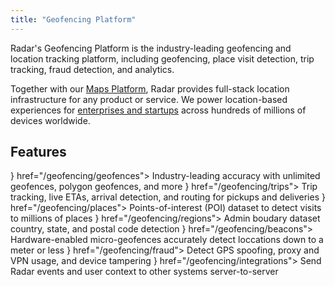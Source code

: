 ```yaml
---
title: "Geofencing Platform"
---
```


Radar's Geofencing Platform is the industry-leading geofencing and location tracking platform, including geofencing, place visit detection, trip tracking, fraud detection, and analytics.

Together with our [Maps Platform](/maps/overview), Radar provides full-stack location infrastructure for any product or service. We power location-based experiences for [enterprises and startups](https://radar.com/customers) across hundreds of millions of devices worldwide.

## Features

<CardGroup cols={2}>
  <Card title="Geofences" icon={<svg
xmlns="http://www.w3.org/2000/svg"
width={32}
height={32}
viewBox="0 0 36 36"                  
fill="none"
{...props}
>
<rect width={36} height={36} fill="#FF6F00" rx={18} />
<path
fill="#fff"
fillRule="evenodd"
d="M18.165 10.5a4.56 4.56 0 0 1 4.342 4.552v.194c0 2.69-3.64 6.57-4.021 6.966a.811.811 0 0 1-.53.239.811.811 0 0 1-.531-.24c-.374-.396-4.021-4.275-4.021-6.965v-.194c0-2.444 1.92-4.44 4.342-4.552h.419Zm-1.929 4.552a1.711 1.711 0 1 0 3.423 0c0-.95-.762-1.712-1.711-1.712-.95 0-1.712.762-1.712 1.712Zm5.62 5.403c.105-.142.195-.276.285-.418l.007-.008c1.129.568 1.809 1.383 1.809 2.31 0 1.8-2.564 3.161-5.957 3.161s-5.957-1.36-5.957-3.162c0-.911.658-1.711 1.75-2.279.082.127.164.254.26.389.21.299.42.575.629.844-.733.33-1.151.725-1.151 1.046 0 .666 1.778 1.667 4.462 1.667 2.683 0 4.462-1.001 4.462-1.666 0-.33-.441-.74-1.204-1.07l.073-.095c.173-.225.356-.463.533-.719Z"
clipRule="evenodd"
/>
</svg>} href="/geofencing/geofences">
    Industry-leading accuracy with unlimited geofences, polygon geofences, and more
  </Card>
  <Card title="Trips" icon={<svg
xmlns="http://www.w3.org/2000/svg"
width={32}
height={32}
viewBox="0 0 36 36"
fill="none"
{...props}
>
<rect width={36} height={36} fill="#EB0083" rx={18} />
<path
fill="#fff"
d="M24 10.5H12a.932.932 0 0 0-.923.937v13.126c0 .515.415.937.922.937h.194a.932.932 0 0 0 .923-.937v-2.81H24a.932.932 0 0 0 .922-.938v-9.378a.932.932 0 0 0-.922-.937Zm-1.116 5.622h-3.256v3.307h-3.256v-3.307h-3.256v-3.308h3.256v3.308h3.256v-3.308h3.256v3.308Z"
/>
</svg>} href="/geofencing/trips">
    Trip tracking, live ETAs, arrival detection, and routing for pickups and deliveries
  </Card>
  <Card title="Places" icon={<svg
xmlns="http://www.w3.org/2000/svg"
width={32}
height={32}
viewBox="0 0 36 36"
fill="none"
{...props}
>
<rect width={36} height={36} fill="#5B38FF" rx={18} />
<path
fill="#fff"
d="M23.531 10.969c-.187-.281-.468-.469-.843-.469h-9.375c-.376 0-.657.188-.844.469-1.969 3.75-1.969 3.937-1.969 4.219a1.88 1.88 0 0 0 1.875 1.874v7.5c0 .563.375.938.938.938h9.374c.563 0 .938-.375.938-.938v-7.5a1.88 1.88 0 0 0 1.875-1.875c0-.28 0-.468-1.969-4.218Zm-3.656 12.656v-3.75h-3.75v3.75H14.25v-6.844c.281.188.563.282.938.282.562 0 1.03-.282 1.406-.657.375.375.843.657 1.406.657s1.031-.282 1.406-.657c.375.375.844.657 1.407.657.375 0 .656-.094.937-.282v6.844h-1.875Z"
/>
</svg>} href="/geofencing/places">
    Points-of-interest (POI) dataset to detect visits to millions of places
  </Card>
  <Card title="Regions" icon={<svg
xmlns="http://www.w3.org/2000/svg"
width={32}
height={32}
viewBox="0 0 36 36"
fill="none"
{...props}
>
<rect width={36} height={36} fill="#3FCD7D" rx={18} />
<path
fill="#fff"
d="M18.035 10.525a7.489 7.489 0 0 1 7.49 7.491c0 2.08-.847 3.959-2.214 5.316a7.489 7.489 0 0 1-12.786-5.335 7.455 7.455 0 0 1 2.108-5.17 7.468 7.468 0 0 1 5.402-2.302Zm0 1.404c-1.13 0-2.189.311-3.097.85l.269.218.056.056 1.02 1.086c.132.14.197.338.169.534l-.252 1.695a.633.633 0 0 1-.347.487l-1.536.776-.374.319.103.169.758.814c.075.075.122.16.15.263l.44 1.525a.642.642 0 0 1-.206.675l-1.049.88-.08.339a6.084 6.084 0 0 0 2.24 1.232.687.687 0 0 1 .144-.28l1.17-1.273.58-1.6a.61.61 0 0 1 .375-.384l2.014-.759a.655.655 0 0 1 .355-.028l1.947.394a.65.65 0 0 1 .328.167l.39.382a6.04 6.04 0 0 0 .519-2.45c0-3.352-2.734-6.087-6.086-6.087Z"
/>
</svg>} href="/geofencing/regions">
    Admin boudary dataset country, state, and postal code detection
  </Card>
  <Card title="Beacons" icon={<svg
xmlns="http://www.w3.org/2000/svg"
width={32}
height={32}
viewBox="0 0 36 36"
fill="none"
{...props}
>
<rect width={36} height={36} fill="#0005FB" rx={18} />
<path
fill="#fff"
d="M17.588 25.5a.79.79 0 0 1-.356-.078.836.836 0 0 1-.477-.756v-5.31l-2.89 1.843a.843.843 0 0 1-1.155-.255.843.843 0 0 1 .256-1.156l3.489-2.222-3.49-2.2a.818.818 0 0 1-.255-1.144.838.838 0 0 1 1.156-.256l2.9 1.834v-4.467c0-.311.166-.589.444-.733a.818.818 0 0 1 .856.044l4.989 3.311a.813.813 0 0 1 .366.7.861.861 0 0 1-.389.7l-3.466 2.211 3.466 2.2a.85.85 0 0 1 .39.645.789.789 0 0 1-.3.688l-4.99 4.2a.817.817 0 0 1-.533.2h-.011Zm.833-6.678v4.055l2.756-2.31-2.756-1.745Zm0-5.934v3.423l2.634-1.678-2.634-1.745Z"
/>
</svg>} href="/geofencing/beacons">
    Hardware-enabled micro-geofences accurately detect loccations down to a meter or less
  </Card>
  <Card title="Fraud" icon={<svg
xmlns="http://www.w3.org/2000/svg"
width={32}
height={32}
viewBox="0 0 36 36"
fill="none"
{...props}
>
<rect width={36} height={36} fill="#EB0C00" rx={18} />
<path
fill="#fff"
d="M18.287 9.25c3.315.164 5.963 3.086 5.963 6.665v.284c0 3.94-4.997 9.62-5.521 10.2-.206.23-.524.351-.729.351-.205 0-.523-.12-.729-.35-.513-.581-5.521-6.261-5.521-10.2v-.285c0-3.579 2.638-6.5 5.963-6.665h.574Zm-3.412 5.635v1.875h6.25v-1.875h-6.25Z"
/>
</svg>} href="/geofencing/fraud">
    Detect GPS spoofing, proxy and VPN usage, and device tampering
  </Card>
  <Card title="Integrations" icon={<svg
xmlns="http://www.w3.org/2000/svg"
width={32}
height={32}
viewBox="0 0 36 36"
fill="none"
{...props}
>
<rect width={36} height={36} fill="#8BA1B0" rx={18} />
<path
fill="#fff"
d="m17.565 17.455-1.238 1.236.982.98 1.236-1.235.874.873-1.236 1.237.821.821a.619.619 0 0 1 0 .874l-.928.928a3.702 3.702 0 0 1-4.77.398l-1.743 1.744a.618.618 0 1 1-.874-.875l1.744-1.743a3.703 3.703 0 0 1 .397-4.77l.928-.927a.618.618 0 0 1 .874 0l.821.821 1.237-1.236.875.874ZM24.86 10.5a.634.634 0 0 1 .446 1.092l-1.79 1.79a3.804 3.804 0 0 1-.41 4.898l-.952.953a.635.635 0 0 1-.897 0l-4.49-4.489a.635.635 0 0 1 0-.897l.953-.954a3.803 3.803 0 0 1 4.898-.409l1.79-1.79a.635.635 0 0 1 .452-.194Z"
/>
</svg>} href="/geofencing/integrations">
    Send Radar events and user context to other systems server-to-server
  </Card>
</CardGroup>